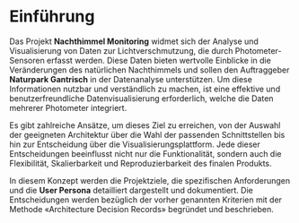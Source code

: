 # Einführung

Das Projekt **Nachthimmel Monitoring** widmet sich der Analyse und Visualisierung von Daten zur Lichtverschmutzung, die durch Photometer-Sensoren erfasst werden. Diese Daten bieten wertvolle Einblicke in die Veränderungen des natürlichen Nachthimmels und sollen den Auftraggeber **Naturpark Gantrisch** in der Datenanalyse unterstützen. Um diese Informationen nutzbar und verständlich zu machen, ist eine effektive und benutzerfreundliche Datenvisualisierung erforderlich, welche die Daten mehrerer Photometer integriert.

Es gibt zahlreiche Ansätze, um dieses Ziel zu erreichen, von der Auswahl der geeigneten Architektur über die Wahl der passenden Schnittstellen bis hin zur Entscheidung über die Visualisierungsplattform. Jede dieser Entscheidungen beeinflusst nicht nur die Funktionalität, sondern auch die Flexibilität, Skalierbarkeit und Reproduzierbarkeit des finalen Produkts.

In diesem Konzept werden die Projektziele, die spezifischen Anforderungen und die **User Persona** detailliert dargestellt und dokumentiert. Die Entscheidungen werden bezüglich der vorher genannten Kriterien mit der Methode «Architecture Decision Records» begründet und beschrieben.
